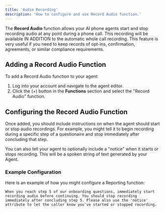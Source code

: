 ```yaml
---
title: 'Audio Recording'
description: 'How to configure and use Record Audio function.'
---
```


The **Record Audio** function allows your AI phone agents start and stop recording audio at any point during a phone call. This recording will be available IN ADDITION to the automatic whole call recording. This feature is very useful if you need to keep records of opt-ins, confirmation, agreements, or similar compliance requirements.

## Adding a Record Audio Function

To add a Record Audio function to your agent:
1. Log into your account and navigate to the agent editor.
2. Click the (+) button in the **Functions** section and select the "Record Audio" function.

## Configuring the Record Audio Function

Once added, you should include instructions on when the agent should start or stop audio recordings. For example, you might tell it to begin recording during a specific step of a questionaire and stop immediately after concluding that step.

You can also tell your agent to optionally include a "notice" when it starts or stops recording. This will be a spoken string of text generated by your Agent.

### Example Configuration

Here is an example of how you might configure a Reporting function:

```plaintext
When you reach step 5 of our onboarding questions, immediately start recording audio before continuing. You should stop recording immediately after concluding step 5. Please also use the 'notice' attribute to let the caller know you've started or stopped recording.
```
